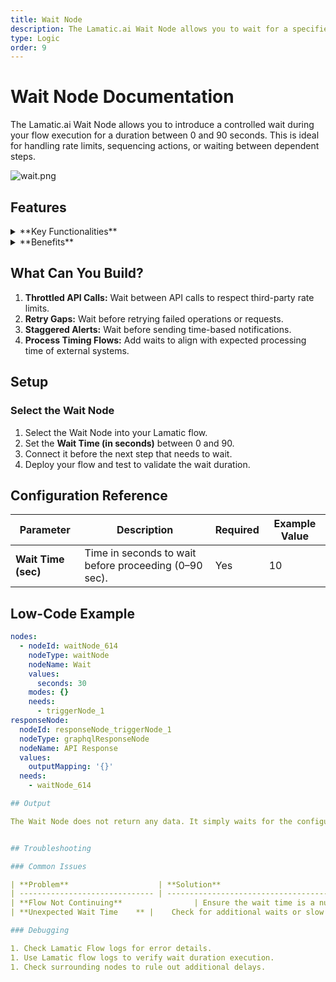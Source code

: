 ```yaml
---
title: Wait Node
description: The Lamatic.ai Wait Node allows you to wait for a specified duration (0–90 seconds) during flow execution.
type: Logic
order: 9
---
```


# Wait Node Documentation

The Lamatic.ai Wait Node allows you to introduce a controlled wait during your flow execution for a duration between 0 and 90 seconds. This is ideal for handling rate limits, sequencing actions, or waiting between dependent steps.

![wait.png](./img/wait/wait-node.webp)

## Features

<details>
  <summary>**Key Functionalities**</summary>
1. **Execution Wait:** Wait for a specified time during the flow.
3. **Step Synchronization:** Add wait time between dependent steps in your flow.
4. **Sequential Flow Control:** Ensure proper timing across nodes.
5. **Simple Configuration:** Define wait time with a single value.

</details>

<details>
  <summary>**Benefits**</summary>
1. **Improved Flow Stability:** Reduces errors caused by premature executions.
2. **Controlled Execution:** Enables better coordination between systems or APIs.
3. **Reduced Failure Rates:** Avoids overloading external systems by spacing out actions.
4. **Flexible Timing:** Wait duration can be set per use case.
5. **No Extra Scripting Required:** Add timing logic directly within your flow visually.

</details>

## What Can You Build?

1. **Throttled API Calls:** Wait between API calls to respect third-party rate limits.
2. **Retry Gaps:** Wait before retrying failed operations or requests.
3. **Staggered Alerts:** Wait before sending time-based notifications.
4. **Process Timing Flows:** Add waits to align with expected processing time of external systems.

## Setup

### Select the Wait Node

1. Select the Wait Node into your Lamatic flow.
2. Set the **Wait Time (in seconds)** between 0 and 90.
3. Connect it before the next step that needs to wait.
4. Deploy your flow and test to validate the wait duration.

## Configuration Reference

| **Parameter**       | **Description**                                       | **Required** | **Example Value** |
| ------------------- | ----------------------------------------------------- | ------------ | ----------------- |
| **Wait Time (sec)** | Time in seconds to wait before proceeding (0–90 sec). | Yes          | 10                |

## Low-Code Example

```yaml
nodes:
  - nodeId: waitNode_614
    nodeType: waitNode
    nodeName: Wait
    values:
      seconds: 30
    modes: {}
    needs:
      - triggerNode_1
responseNode:
  nodeId: responseNode_triggerNode_1
  nodeType: graphqlResponseNode
  nodeName: API Response
  values:
    outputMapping: '{}'
  needs:
    - waitNode_614

## Output

The Wait Node does not return any data. It simply waits for the configured duration before triggering the next node.


## Troubleshooting

### Common Issues

| **Problem**                    | **Solution**                                                 |
| ------------------------------ | ------------------------------------------------------------ |
| **Flow Not Continuing**                | Ensure the wait time is a number between 0 and 90 seconds.                                   |
| **Unexpected Wait Time	** | 	Check for additional waits or slow nodes in the flow. |

### Debugging

1. Check Lamatic Flow logs for error details.
1. Use Lamatic flow logs to verify wait duration execution.
1. Check surrounding nodes to rule out additional delays.
